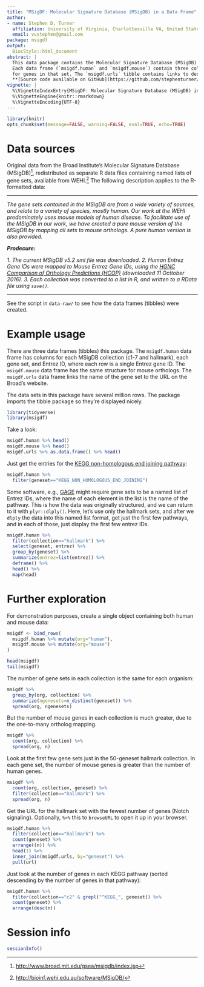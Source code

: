 ```yaml
---
title: "MSigDF: Molecular Signature Database (MSigDB) in a Data Frame"
author:
- name: Stephen D. Turner
  affiliation: University of Virginia, Charlottesville VA, United States
  email: vustephen@gmail.com
package: msigdf
output:
  BiocStyle::html_document
abstract: |
  This data package contains the Molecular Signature Database (MSigDB) for both human and predicted mouse orthologs in separate data frames (tibbles). 
  Each data frame (`msigdf.human` and `msigdf.mouse`) contain three columns: the collection (Hallmark, or c1-c7), the gene set, and Entrez IDs
  for genes in that set. The `msigdf.urls` tibble contains links to descriptions on the Broad Institute's website of each gene set.
  **[Source code available on GitHub](https://github.com/stephenturner/msigdf)**.
vignette: |
  %\VignetteIndexEntry{MSigDF: Molecular Signature Database (MSigDB) in a Data Frame}
  %\VignetteEngine{knitr::rmarkdown}
  %\VignetteEncoding{UTF-8}
---
```


```r
library(knitr)
opts_chunk$set(message=FALSE, warning=FALSE, eval=TRUE, echo=TRUE)
```

# Data sources

Original data from the Broad Institute's Molecular Signature Database (MSigDB)^[<http://www.broad.mit.edu/gsea/msigdb/index.jsp>], redistributed as separate R data files containing named lists of gene sets, available from WEHI.^[<http://bioinf.wehi.edu.au/software/MSigDB/>] The following description applies to the R-formatted data:

----

_The gene sets contained in the MSigDB are from a wide variety of sources, and relate to a variety of species, mostly human. Our work at the WEHI predominately uses mouse models of human disease. To facilitate use of the MSigDB in our work, we have created a pure mouse version of the MSigDB by mapping all sets to mouse orthologs. A pure human version is also provided._

**_Prodecure:_** 

_1. The current MSigDB v5.2 xml file was downloaded._
_2. Human Entrez Gene IDs were mapped to Mouse Entrez Gene IDs, using the [HGNC Comparison of Orthology Predictions (HCOP)](http://www.genenames.org/cgi-bin/hcop) (downloaded 11 Octtober 2016)._
_3. Each collection was converted to a list in R, and written to a RData file using `save()`._ 

----

See the script in `data-raw/` to see how the data frames (tibbles) were created.

# Example usage

There are three data frames (tibbles) this package. The `msigdf.human` data frame has columns for each MSigDB collection (c1-7 and hallmark), each gene set, and Entrez ID, where each row is a single Entrez gene ID. The `msigdf.mouse` data frame has the same structure for mouse orthologs. The `msigdf.urls` data frame links the name of the gene set to the URL on the Broad's website.

The data sets in this package have several million rows. The package imports the tibble package so they're displayed nicely.

```r
library(tidyverse)
library(msigdf)
```

Take a look:

```r
msigdf.human %>% head()
msigdf.mouse %>% head()
msigdf.urls %>% as.data.frame() %>% head()
```

Just get the entries for the [KEGG non-homologous end joining pathway](http://www.genome.jp/kegg/pathway/hsa/hsa03450.html): 

```r
msigdf.human %>% 
  filter(geneset=="KEGG_NON_HOMOLOGOUS_END_JOINING")
```

Some software, e.g., [GAGE](http://bioconductor.org/packages/release/bioc/html/gage.html) might require gene sets to be a named list of Entrez IDs, where the name of each element in the list is the name of the pathway. This is how the data was originally structured, and we can return to it with `plyr::dlply()`. Here, let's use only the hallmark sets, and after we `dlply` the data into this named list format, get just the first few pathways, and in each of those, just display the first few entrez IDs.

```r
msigdf.human %>% 
  filter(collection=="hallmark") %>% 
  select(geneset, entrez) %>% 
  group_by(geneset) %>% 
  summarize(entrez=list(entrez)) %>% 
  deframe() %>% 
  head() %>% 
  map(head)
```

# Further exploration

For demonstration purposes, create a single object containing both human and mouse data:

```r
msigdf <- bind_rows(
  msigdf.human %>% mutate(org="human"),
  msigdf.mouse %>% mutate(org="mouse")
)
```

```r
head(msigdf)
tail(msigdf)
```

The number of gene sets in each collection is the same for each organism:

```r
msigdf %>%
  group_by(org, collection) %>%
  summarize(ngenesets=n_distinct(geneset)) %>%
  spread(org, ngenesets)
```

But the number of mouse genes in each collection is much greater, due to the one-to-many ortholog mapping.

```r
msigdf %>%
  count(org, collection) %>%
  spread(org, n)
```

Look at the first few gene sets just in the 50-geneset hallmark collection. In each gene set, the number of mouse genes is greater than the number of human genes.

```r
msigdf %>%
  count(org, collection, geneset) %>%
  filter(collection=="hallmark") %>%
  spread(org, n)
```

Get the URL for the hallmark set with the fewest number of genes (Notch signaling). Optionally, `%>%` this to `browseURL` to open it up in your browser.

```r
msigdf.human %>%
  filter(collection=="hallmark") %>%
  count(geneset) %>%
  arrange((n)) %>%
  head(1) %>%
  inner_join(msigdf.urls, by="geneset") %>%
  pull(url)
```

Just look at the number of genes in each KEGG pathway (sorted descending by the number of genes in that pathway):

```r
msigdf.human %>%
  filter(collection=="c2" & grepl("^KEGG_", geneset)) %>%
  count(geneset) %>% 
  arrange(desc(n))
```


# Session info {.unnumbered}

```r
sessionInfo()
```
